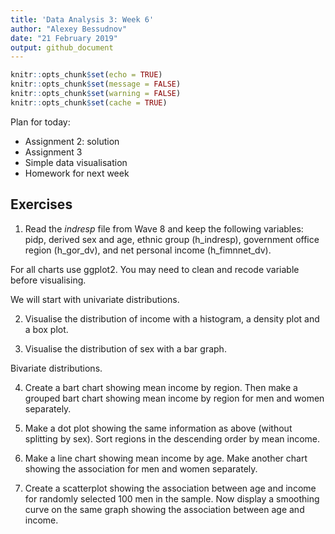 ```yaml
---
title: 'Data Analysis 3: Week 6'
author: "Alexey Bessudnov"
date: "21 February 2019"
output: github_document
---
```


```r
knitr::opts_chunk$set(echo = TRUE)
knitr::opts_chunk$set(message = FALSE)
knitr::opts_chunk$set(warning = FALSE)
knitr::opts_chunk$set(cache = TRUE)

```
Plan for today:

- Assignment 2: solution
- Assignment 3
- Simple data visualisation 
- Homework for next week

## Exercises

1. Read the *indresp* file from Wave 8 and keep the following variables: pidp, derived sex and age, ethnic group (h_indresp), government office region (h_gor_dv), and net personal income (h_fimnnet_dv).

For all charts use ggplot2. You may need to clean and recode variable before visualising.

We will start with univariate distributions.

2. Visualise the distribution of income with a histogram, a density plot and a box plot.

3. Visualise the distribution of sex with a bar graph. 

Bivariate distributions.

4. Create a bart chart showing mean income by region. Then make a grouped bart chart showing mean income by region for men and women separately.

5. Make a dot plot showing the same information as above (without splitting by sex). Sort regions in the descending order by mean income.

6. Make a line chart showing mean income by age. Make another chart showing the association for men and women separately.

7. Create a scatterplot showing the association between age and income for randomly selected 100 men in the sample. Now display a smoothing curve on the same graph showing the association between age and income.


